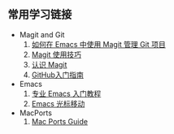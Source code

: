 ## 常用学习链接
- Magit and Git 
  1. [如何在 Emacs 中使用 Magit 管理 Git 项目](https://linux.cn/article-10564-1.html)
  2. [Magit 使用技巧](https://devbins.github.io/post/magit/)
  4. [认识 Magit](http://blog.lujun9972.win/emacs-document/blog/2017/03/01/%E8%AE%A4%E8%AF%86magit/index.html)
  2. [GitHub入门指南](https://zhuanlan.zhihu.com/p/337959303)
- Emacs
  1. [专业 Emacs 入门教程](https://www.zhihu.com/column/c_1440829147212279808)
  2. [Emacs 光标移动](https://docs.huihoo.com/homepage/shredderyin/emacs_move.html)
- MacPorts  
  1. [Mac Ports Guide](https://guide.macports.org/chunked/index.html)

